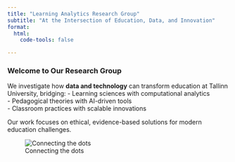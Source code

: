```yaml
---
title: "Learning Analytics Research Group"
subtitle: "At the Intersection of Education, Data, and Innovation"
format:
  html:
    code-tools: false

---
```



::: {.grid}
::: {.g-col-12 .g-col-md-8}
### Welcome to Our Research Group {.mt-4}

We investigate how **data and technology** can transform education at Tallinn University, bridging:
- Learning sciences with computational analytics  
- Pedagogical theories with AI-driven tools  
- Classroom practices with scalable innovations  

Our work focuses on ethical, evidence-based solutions for modern education challenges.
:::

::: {.g-col-12 .g-col-md-4 .d-flex .align-items-center}
![Connecting the dots](https://cdn-icons-png.flaticon.com/512/2103/2103633.png){.img-fluid .float-end style="max-width: 250px;"}
:::
:::